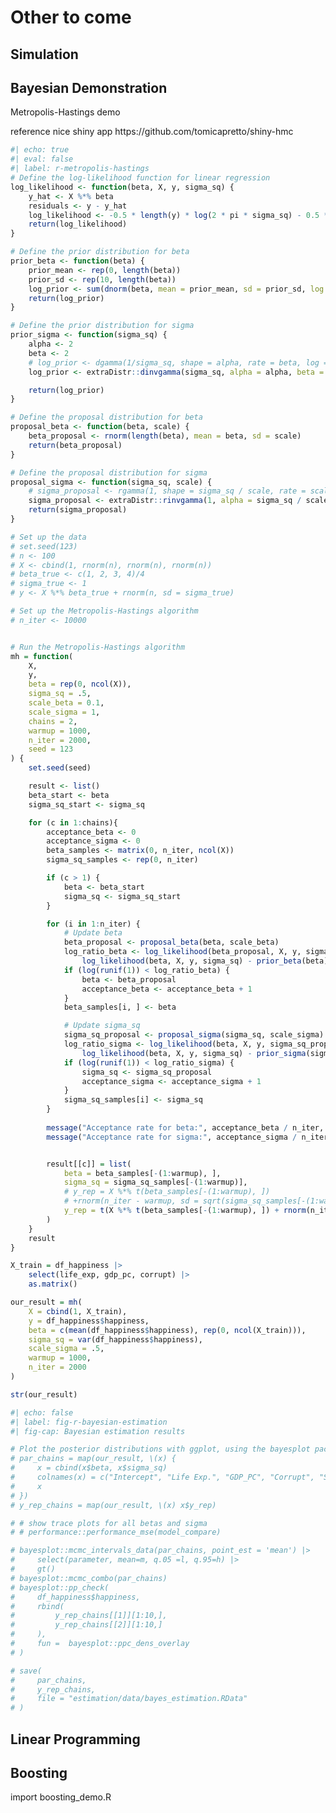 
# Other to come

## Simulation

## Bayesian Demonstration

Metropolis-Hastings demo

reference nice shiny app https://github.com/tomicapretto/shiny-hmc


```r
#| echo: true
#| eval: false
#| label: r-metropolis-hastings
# Define the log-likelihood function for linear regression
log_likelihood <- function(beta, X, y, sigma_sq) {
    y_hat <- X %*% beta
    residuals <- y - y_hat
    log_likelihood <- -0.5 * length(y) * log(2 * pi * sigma_sq) - 0.5 * sum(residuals^2) / sigma_sq
    return(log_likelihood)
}

# Define the prior distribution for beta
prior_beta <- function(beta) {
    prior_mean <- rep(0, length(beta))
    prior_sd <- rep(10, length(beta))
    log_prior <- sum(dnorm(beta, mean = prior_mean, sd = prior_sd, log = TRUE))
    return(log_prior)
}

# Define the prior distribution for sigma
prior_sigma <- function(sigma_sq) {
    alpha <- 2
    beta <- 2
    # log_prior <- dgamma(1/sigma_sq, shape = alpha, rate = beta, log = TRUE)
    log_prior <- extraDistr::dinvgamma(sigma_sq, alpha = alpha, beta = beta, log = TRUE) 

    return(log_prior)
}

# Define the proposal distribution for beta
proposal_beta <- function(beta, scale) {
    beta_proposal <- rnorm(length(beta), mean = beta, sd = scale)
    return(beta_proposal)
}

# Define the proposal distribution for sigma
proposal_sigma <- function(sigma_sq, scale) {
    # sigma_proposal <- rgamma(1, shape = sigma_sq / scale, rate = scale)
    sigma_proposal <- extraDistr::rinvgamma(1, alpha = sigma_sq / scale, beta = scale)
    return(sigma_proposal)
}

# Set up the data
# set.seed(123)
# n <- 100
# X <- cbind(1, rnorm(n), rnorm(n), rnorm(n))
# beta_true <- c(1, 2, 3, 4)/4
# sigma_true <- 1
# y <- X %*% beta_true + rnorm(n, sd = sigma_true)

# Set up the Metropolis-Hastings algorithm
# n_iter <- 10000


# Run the Metropolis-Hastings algorithm
mh = function(
    X,
    y,
    beta = rep(0, ncol(X)), 
    sigma_sq = .5, 
    scale_beta = 0.1, 
    scale_sigma = 1,
    chains = 2,
    warmup = 1000,
    n_iter = 2000,
    seed = 123
) {
    set.seed(seed)

    result <- list()
    beta_start <- beta
    sigma_sq_start <- sigma_sq

    for (c in 1:chains){
        acceptance_beta <- 0
        acceptance_sigma <- 0
        beta_samples <- matrix(0, n_iter, ncol(X))
        sigma_sq_samples <- rep(0, n_iter)

        if (c > 1) {
            beta <- beta_start
            sigma_sq <- sigma_sq_start
        }       

        for (i in 1:n_iter) {
            # Update beta
            beta_proposal <- proposal_beta(beta, scale_beta)
            log_ratio_beta <- log_likelihood(beta_proposal, X, y, sigma_sq) + prior_beta(beta_proposal) -
                log_likelihood(beta, X, y, sigma_sq) - prior_beta(beta)
            if (log(runif(1)) < log_ratio_beta) {
                beta <- beta_proposal
                acceptance_beta <- acceptance_beta + 1
            }
            beta_samples[i, ] <- beta

            # Update sigma_sq
            sigma_sq_proposal <- proposal_sigma(sigma_sq, scale_sigma)
            log_ratio_sigma <- log_likelihood(beta, X, y, sigma_sq_proposal) + prior_sigma(sigma_sq_proposal) -
                log_likelihood(beta, X, y, sigma_sq) - prior_sigma(sigma_sq)
            if (log(runif(1)) < log_ratio_sigma) {
                sigma_sq <- sigma_sq_proposal
                acceptance_sigma <- acceptance_sigma + 1
            }
            sigma_sq_samples[i] <- sigma_sq
        }
    
        message("Acceptance rate for beta:", acceptance_beta / n_iter, "\n")
        message("Acceptance rate for sigma:", acceptance_sigma / n_iter, "\n")


        result[[c]] = list(
            beta = beta_samples[-(1:warmup), ], 
            sigma_sq = sigma_sq_samples[-(1:warmup)],
            # y_rep = X %*% t(beta_samples[-(1:warmup), ])
            # +rnorm(n_iter - warmup, sd = sqrt(sigma_sq_samples[-(1:warmup)]))
            y_rep = t(X %*% t(beta_samples[-(1:warmup), ]) + rnorm(n_iter - warmup, sd = sqrt(sigma_sq_samples[-(1:warmup)])))
        )
    } 
    result
}

X_train = df_happiness |>
    select(life_exp, gdp_pc, corrupt) |>
    as.matrix()

our_result = mh(
    X = cbind(1, X_train),
    y = df_happiness$happiness, 
    beta = c(mean(df_happiness$happiness), rep(0, ncol(X_train))),
    sigma_sq = var(df_happiness$happiness),
    scale_sigma = .5,
    warmup = 1000,
    n_iter = 2000
)

str(our_result)
```

```r
#| echo: false
#| label: fig-r-bayesian-estimation
#| fig-cap: Bayesian estimation results

# Plot the posterior distributions with ggplot, using the bayesplot package
# par_chains = map(our_result, \(x) {
#     x = cbind(x$beta, x$sigma_sq)
#     colnames(x) = c("Intercept", "Life Exp.", "GDP_PC", "Corrupt", "Sigma")
#     x
# }) 
# y_rep_chains = map(our_result, \(x) x$y_rep)

# # show trace plots for all betas and sigma
# # performance::performance_mse(model_compare)

# bayesplot::mcmc_intervals_data(par_chains, point_est = 'mean') |> 
#     select(parameter, mean=m, q.05 =l, q.95=h) |> 
#     gt()
# bayesplot::mcmc_combo(par_chains)
# bayesplot::pp_check(
#     df_happiness$happiness, 
#     rbind(
#         y_rep_chains[[1]][1:10,],
#         y_rep_chains[[2]][1:10,]
#     ), 
#     fun =  bayesplot::ppc_dens_overlay
# )

# save(
#     par_chains,
#     y_rep_chains,
#     file = "estimation/data/bayes_estimation.RData"
# )
```


## Linear Programming


## Boosting {#app-boosting}

import boosting_demo.R